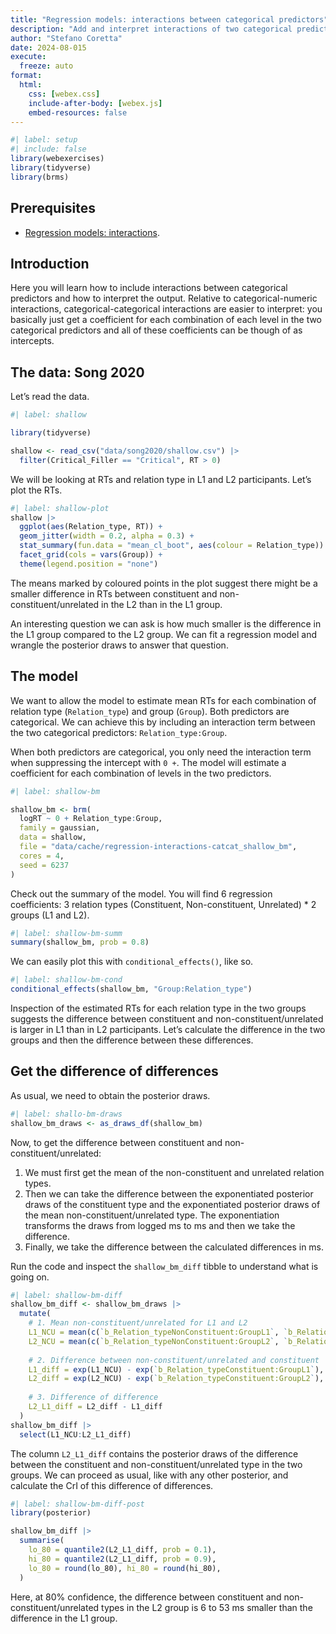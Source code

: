 ```yaml
---
title: "Regression models: interactions between categorical predictors"
description: "Add and interpret interactions of two categorical predictors"
author: "Stefano Coretta"
date: 2024-08-015
execute: 
  freeze: auto
format: 
  html:
    css: [webex.css]
    include-after-body: [webex.js]
    embed-resources: false
---
```


```r
#| label: setup
#| include: false
library(webexercises)
library(tidyverse)
library(brms)
```

::: callout-warning
## Prerequisites

- [Regression models: interactions](regression-interactions.qmd).
:::

## Introduction

Here you will learn how to include interactions between categorical predictors and how to interpret the output. Relative to categorical-numeric interactions, categorical-categorical interactions are easier to interpret: you basically just get a coefficient for each combination of each level in the two categorical predictors and all of these coefficients can be though of as intercepts.

## The data: Song 2020

Let's read the data.

```r
#| label: shallow

library(tidyverse)

shallow <- read_csv("data/song2020/shallow.csv") |> 
  filter(Critical_Filler == "Critical", RT > 0)
```

We will be looking at RTs and relation type in L1 and L2 participants. Let's plot the RTs.

```r
#| label: shallow-plot
shallow |> 
  ggplot(aes(Relation_type, RT)) +
  geom_jitter(width = 0.2, alpha = 0.3) +
  stat_summary(fun.data = "mean_cl_boot", aes(colour = Relation_type)) +
  facet_grid(cols = vars(Group)) +
  theme(legend.position = "none")
```

The means marked by coloured points in the plot suggest there might be a smaller difference in RTs between constituent and non-constituent/unrelated in the L2 than in the L1 group.

An interesting question we can ask is how much smaller is the difference in the L1 group compared to the L2 group. We can fit a regression model and wrangle the posterior draws to answer that question.

## The model

We want to allow the model to estimate mean RTs for each combination of relation type (`Relation_type`) and group (`Group`). Both predictors are categorical. We can achieve this by including an interaction term between the two categorical predictors: `Relation_type:Group`.

When both predictors are categorical, you only need the interaction term when suppressing the intercept with `0 +`. The model will estimate a coefficient for each combination of levels in the two predictors.

```r
#| label: shallow-bm

shallow_bm <- brm(
  logRT ~ 0 + Relation_type:Group,
  family = gaussian,
  data = shallow,
  file = "data/cache/regression-interactions-catcat_shallow_bm",
  cores = 4,
  seed = 6237
)
```

Check out the summary of the model. You will find 6 regression coefficients: 3 relation types (Constituent, Non-constituent, Unrelated) * 2 groups (L1 and L2).

```r
#| label: shallow-bm-summ
summary(shallow_bm, prob = 0.8)
```

We can easily plot this with `conditional_effects()`, like so.

```r
#| label: shallow-bm-cond
conditional_effects(shallow_bm, "Group:Relation_type")
```

Inspection of the estimated RTs for each relation type in the two groups suggests the difference between constituent and non-constituent/unrelated is larger in L1 than in L2 participants. Let's calculate the difference in the two groups and then the difference between these differences.

## Get the difference of differences

As usual, we need to obtain the posterior draws.

```r
#| label: shallo-bm-draws
shallow_bm_draws <- as_draws_df(shallow_bm)
```

Now, to get the difference between constituent and non-constituent/unrelated:

1. We must first get the mean of the non-constituent and unrelated relation types.
2. Then we can take the difference between the exponentiated posterior draws of the constituent type and the exponentiated posterior draws of the mean non-constituent/unrelated type. The exponentiation transforms the draws from logged ms to ms and then we take the difference.
3. Finally, we take the difference between the calculated differences in ms.

Run the code and inspect the `shallow_bm_diff` tibble to understand what is going on.

```r
#| label: shallow-bm-diff
shallow_bm_diff <- shallow_bm_draws |> 
  mutate(
    # 1. Mean non-constituent/unrelated for L1 and L2
    L1_NCU = mean(c(`b_Relation_typeNonConstituent:GroupL1`, `b_Relation_typeUnrelated:GroupL1`)),
    L2_NCU = mean(c(`b_Relation_typeNonConstituent:GroupL2`, `b_Relation_typeUnrelated:GroupL2`)),
    
    # 2. Difference between non-constituent/unrelated and constituent
    L1_diff = exp(L1_NCU) - exp(`b_Relation_typeConstituent:GroupL1`),
    L2_diff = exp(L2_NCU) - exp(`b_Relation_typeConstituent:GroupL2`),
    
    # 3. Difference of difference
    L2_L1_diff = L2_diff - L1_diff
  )
shallow_bm_diff |> 
  select(L1_NCU:L2_L1_diff)
```

The column `L2_L1_diff` contains the posterior draws of the difference between the constituent and non-constituent/unrelated type in the two groups. We can proceed as usual, like with any other posterior, and calculate the CrI of this difference of differences.

```r
#| label: shallow-bm-diff-post
library(posterior)

shallow_bm_diff |> 
  summarise(
    lo_80 = quantile2(L2_L1_diff, prob = 0.1),
    hi_80 = quantile2(L2_L1_diff, prob = 0.9),
    lo_80 = round(lo_80), hi_80 = round(hi_80),
  )
```

Here, at 80% confidence, the difference between constituent and non-constituent/unrelated types in the L2 group is 6 to 53 ms smaller than the difference in the L1 group.
